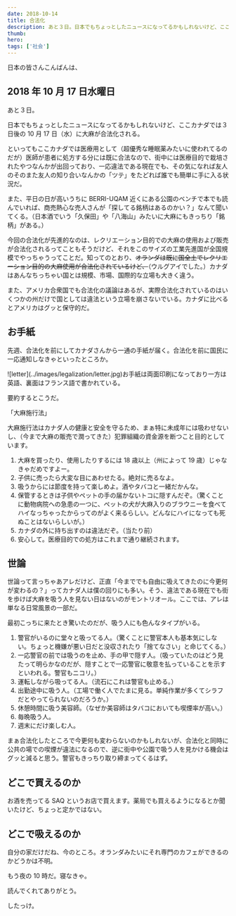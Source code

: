 ```yaml
---
date: 2018-10-14
title: 合法化
description: あと３日。日本でもちょっとしたニュースになってるかもしれないけど、ここカナダでは３日後の10月17日（水）に大麻が合法化される。
thumb:
hero:
tags: ['社会']
---
```


日本の皆さんこんばんは、

## 2018 年 10 月 17 日水曜日

あと３日。

日本でもちょっとしたニュースになってるかもしれないけど、ここカナダでは３日後の 10 月 17 日（水）に大麻が合法化される。

といってもここカナダでは医療用として（超優秀な睡眠薬みたいに使われてるのだが）医師が患者に処方する分には既に合法なので、街中には医療目的で栽培されたやつなんかが出回っており、一応違法である現在でも、その気になれば友人のそのまた友人の知り合いなんかの「ツテ」をたどれば誰でも簡単に手に入る状況だ。

また、平日の日が高いうちに BERRI-UQAM 近くにある公園のベンチで本でも読んでいれば、商売熱心な売人さんが「探してる銘柄はあるのかい？」なんて聞いてくる。（日本酒でいう「久保田」や「八海山」みたいに大麻にもきっちり「銘柄」がある。）

今回の合法化が先進的なのは、レクリエーション目的での大麻の使用および販売が合法化されるってこともそうだけど、それをこのサイズの工業先進国が全国規模でやっちゃうってことだ。知ってのとおり、<span style="text-decoration:line-through;">オランダは既に国全土でレクリエーション目的の大麻使用が合法化されているけど、</span>（ウルグアイでした。）カナダはあんなちっちゃい国とは規模、市場、国際的な立場も大きく違う。

また、アメリカ合衆国でも合法化の議論はあるが、実際合法化されているのはいくつかの州だけで国としては違法という立場を崩さないでいる。カナダに比べるとアメリカはグッと保守的だ。

## お手紙

先週、合法化を前にしてカナダさんから一通の手紙が届く。合法化を前に国民に一応通知しなきゃといったところか。

<div>
  ![letter](../images/legalization/letter.jpg)お手紙は両面印刷になっており一方は英語、裏面はフランス語で書かれている。
</div>

要約するとこうだ。

「大麻施行法」

大麻施行法はカナダ人の健康と安全を守るため、まぁ特に未成年には吸わせないし、（今まで大麻の販売で潤ってきた）犯罪組織の資金源を断つこと目的としています。

1.  大麻を買ったり、使用したりするには 18 歳以上（州によって 19 歳）じゃなきゃだめですよー。
2.  子供に売ったら大変な目にあわせたる。絶対に売るなよ。
3.  吸うからには節度を持って楽しめよ。酒やタバコと一緒だかんな。
4.  保管するときは子供やペットの手の届かないトコに隠すんだぞ。（驚くことに動物病院への急患の一つに、ペットの犬が大麻入りのブラウニーを食べてハイなっちゃったからってのがよく来るらしい。どんなにハイになっても死ぬことはないらしいが。）
5.  カナダの外に持ち出すのは違法だぞ。（当たり前）
6.  安心して。医療目的での処方はこれまで通り継続されます。

## 世論

世論って言っちゃあアレだけど、正直「今まででも自由に吸えてきたのに今更何が変わるの？」ってカナダ人は僕の回りにも多い。そう、違法である現在でも街を歩けば大麻を吸う人を見ない日はないのがモントリオール。ここでは、アレは単なる日常風景の一部だ。

最初こっちに来たとき驚いたのだが、吸う人にも色んなタイプがいる。

1.  警官がいるのに堂々と吸ってる人。（驚くことに警官本人も基本気にしない。ちょっと機嫌が悪い日だと没収されたり「捨てなさい」と命じてくる。）
2.  一応警官の前では吸うのを止め、手の甲で隠す人。（吸っていたのはどう見たって明らかなのだが、隠すことで一応警官に敬意を払っていることを示すといわれる。警官もニコリ。）
3.  運転しながら吸ってる人。（流石にこれは警官も止める。）
4.  出勤途中に吸う人。（工場で働く人でたまに見る。単純作業が多くてシラフだとやってられないのだろうか。）
5.  休憩時間に吸う美容師。（なぜか美容師はタバコにおいても喫煙率が高い。）
6.  毎晩吸う人。
7.  週末にだけ楽しむ人。

まぁ合法化したところで今更何も変わらないのかもしれないが、合法化と同時に公共の場での喫煙が違法になるので、逆に街中や公園で吸う人を見かける機会はグッと減ると思う。警官もきっちり取り締まってくるはず。

## どこで買えるのか

お酒を売ってる SAQ というお店で買えます。薬局でも買えるようになるとか聞いたけど、ちょっと定かではない。

## どこで吸えるのか

自分の家だけだね、今のところ。オランダみたいにそれ専門のカフェができるのかどうかは不明。

もう夜の 10 時だ。寝なきゃ。

読んでくれてありがとう。

したっけ。
